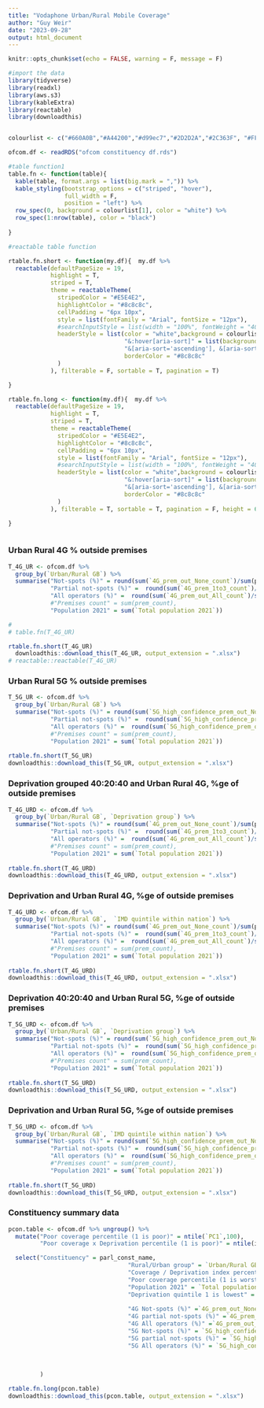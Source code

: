 ```yaml
---
title: "Vodaphone Urban/Rural Mobile Coverage"
author: "Guy Weir"
date: "2023-09-28"
output: html_document
---
```


```r
knitr::opts_chunk$set(echo = FALSE, warning = F, message = F)

#import the data
library(tidyverse)
library(readxl)
library(aws.s3)
library(kableExtra)
library(reactable)
library(downloadthis)


colourlist <- c("#660A0B","#A44200","#d99ec7","#2D2D2A","#2C363F", "#FFA3A3", "#ADB8E6", "#DCD6F7")

ofcom.df <- readRDS("ofcom constituency df.rds")

#table function1
table.fn <- function(table){
  kable(table, format.args = list(big.mark = ",")) %>% 
  kable_styling(bootstrap_options = c("striped", "hover"), 
                full_width = F, 
                position = "left") %>%
  row_spec(0, background = colourlist[1], color = "white") %>% 
  row_spec(1:nrow(table), color = "black")
  
}

#reactable table function

rtable.fn.short <- function(my.df){  my.df %>% 
  reactable(defaultPageSize = 19,
            highlight = T,
            striped = T,
            theme = reactableTheme(
              stripedColor = "#E5E4E2",
              highlightColor = "#8c8c8c",
              cellPadding = "6px 10px",
              style = list(fontFamily = "Arial", fontSize = "12px"),
              #searchInputStyle = list(width = "100%", fontWeight = "400"),
              headerStyle = list(color = "white",background = colourlist[1],
                                 "&:hover[aria-sort]" = list(background = "#8c8c8c "),
                                 "&[aria-sort='ascending'], &[aria-sort='descending']" = list(background = "#8c8c8c"),
                                 borderColor = "#8c8c8c"
              )
            ), filterable = F, sortable = T, pagination = T) 

}

rtable.fn.long <- function(my.df){  my.df %>% 
  reactable(defaultPageSize = 19,
            highlight = T,
            striped = T,
            theme = reactableTheme(
              stripedColor = "#E5E4E2",
              highlightColor = "#8c8c8c",
              cellPadding = "6px 10px",
              style = list(fontFamily = "Arial", fontSize = "12px"),
              #searchInputStyle = list(width = "100%", fontWeight = "400"),
              headerStyle = list(color = "white",background = colourlist[1],
                                 "&:hover[aria-sort]" = list(background = "#8c8c8c "),
                                 "&[aria-sort='ascending'], &[aria-sort='descending']" = list(background = "#8c8c8c"),
                                 borderColor = "#8c8c8c"
              )
            ), filterable = T, sortable = T, pagination = F, height = 600) 

}



```

### Urban Rural 4G % outside premises

```r
T_4G_UR <- ofcom.df %>% 
  group_by(`Urban/Rural GB`) %>% 
  summarise("Not-spots (%)" = round(sum(`4G_prem_out_None_count`)/sum(prem_count)*100,1),
            "Partial not-spots (%)" =  round(sum(`4G_prem_1to3_count`)/sum(prem_count)*100,1),
            "All operators (%)" =  round(sum(`4G_prem_out_All_count`)/sum(prem_count)*100,1), 
            #"Premises count" = sum(prem_count),
            "Population 2021" = sum(`Total population 2021`))

# 
# table.fn(T_4G_UR)

rtable.fn.short(T_4G_UR)
  downloadthis::download_this(T_4G_UR, output_extension = ".xlsx") 
# reactable::reactable(T_4G_UR)

```

### Urban Rural 5G % outside premises

```r
T_5G_UR <- ofcom.df %>% 
  group_by(`Urban/Rural GB`) %>% 
  summarise("Not-spots (%)" = round(sum(`5G_high_confidence_prem_out_None_count`)/sum(prem_count) *100,1),
            "Partial not-spots (%)" =  round(sum(`5G_high_confidence_prem_1to3_count`)/sum(prem_count) *100,1),
            "All operators (%)" =  round(sum(`5G_high_confidence_prem_out_All_count`)/sum(prem_count) *100,1), 
            #"Premises count" = sum(prem_count),
            "Population 2021" = sum(`Total population 2021`))
  
rtable.fn.short(T_5G_UR)
downloadthis::download_this(T_5G_UR, output_extension = ".xlsx")

```

### Deprivation grouped 40:20:40 and Urban Rural 4G, %ge of outside premises
```r

T_4G_URD <- ofcom.df %>% 
  group_by(`Urban/Rural GB`, `Deprivation group`) %>% 
  summarise("Not-spots (%)" = round(sum(`4G_prem_out_None_count`)/sum(prem_count)*100,1),
            "Partial not-spots (%)" =  round(sum(`4G_prem_1to3_count`)/sum(prem_count)*100,1),
            "All operators (%)" =  round(sum(`4G_prem_out_All_count`)/sum(prem_count)*100,1), 
            #"Premises count" = sum(prem_count),
            "Population 2021" = sum(`Total population 2021`))
  
rtable.fn.short(T_4G_URD)
downloadthis::download_this(T_4G_URD, output_extension = ".xlsx")

```


### Deprivation and Urban Rural 4G, %ge of outside premises
```r
T_4G_URD <- ofcom.df %>% 
  group_by(`Urban/Rural GB`,  `IMD quintile within nation`) %>% 
  summarise("Not-spots (%)" = round(sum(`4G_prem_out_None_count`)/sum(prem_count)*100,1),
            "Partial not-spots (%)" =  round(sum(`4G_prem_1to3_count`)/sum(prem_count)*100,1),
            "All operators (%)" =  round(sum(`4G_prem_out_All_count`)/sum(prem_count)*100,1), 
            #"Premises count" = sum(prem_count),
            "Population 2021" = sum(`Total population 2021`))
  
rtable.fn.short(T_4G_URD)
downloadthis::download_this(T_4G_URD, output_extension = ".xlsx")

```

### Deprivation 40:20:40 and Urban Rural 5G, %ge of outside premises
```r
T_5G_URD <- ofcom.df %>% 
  group_by(`Urban/Rural GB`, `Deprivation group`) %>% 
  summarise("Not-spots (%)" = round(sum(`5G_high_confidence_prem_out_None_count`)/sum(prem_count)*100,1),
            "Partial not-spots (%)" =  round(sum(`5G_high_confidence_prem_1to3_count`)/sum(prem_count)*100,1),
            "All operators (%)" =  round(sum(`5G_high_confidence_prem_out_All_count`)/sum(prem_count)*100,1), 
            #"Premises count" = sum(prem_count),
            "Population 2021" = sum(`Total population 2021`))
  
rtable.fn.short(T_5G_URD)
downloadthis::download_this(T_5G_URD, output_extension = ".xlsx")

```


### Deprivation and Urban Rural 5G, %ge of outside premises
```r
T_5G_URD <- ofcom.df %>% 
  group_by(`Urban/Rural GB`, `IMD quintile within nation`) %>% 
  summarise("Not-spots (%)" = round(sum(`5G_high_confidence_prem_out_None_count`)/sum(prem_count)*100,1),
            "Partial not-spots (%)" =  round(sum(`5G_high_confidence_prem_1to3_count`)/sum(prem_count)*100,1),
            "All operators (%)" =  round(sum(`5G_high_confidence_prem_out_All_count`)/sum(prem_count)*100,1), 
            #"Premises count" = sum(prem_count),
            "Population 2021" = sum(`Total population 2021`))
  
rtable.fn.short(T_5G_URD)
downloadthis::download_this(T_5G_URD, output_extension = ".xlsx")

```

### Constituency summary data 
```r
pcon.table <- ofcom.df %>% ungroup() %>%  
  mutate("Poor coverage percentile (1 is poor)" = ntile(`PC1`,100),
         "Poor coverage x Deprivation percentile (1 is poor)" = ntile(index_score,100)) %>% arrange(index_score) %>% 

  select("Constituency" = parl_const_name,
                                  "Rural/Urban group" = `Urban/Rural GB`,
                                  "Coverage / Deprivation index percentile (1 is worst)" =`Poor coverage x Deprivation percentile (1 is poor)`,
                                  "Poor coverage percentile (1 is worst)"= `Poor coverage percentile (1 is poor)`,
                                  "Population 2021" = `Total population 2021`,
                                  "Deprivation quintile 1 is lowest" = `IMD quintile within nation`,
         
                                  "4G Not-spots (%)" =`4G_prem_out_None`,
                                  "4G partial not-spots (%)" =`4G_prem_1to3`,
                                  "4G All operators (%)" =`4G_prem_out_All`,
                                  "5G Not-spots (%)" = `5G_high_confidence_prem_out_None`,
                                  "5G partial not-spots (%)" = `5G_high_confidence_prem_1to3`,
                                  "5G All operators (%)" = `5G_high_confidence_prem_out_All`
                                  
                                 

         )

rtable.fn.long(pcon.table)
downloadthis::download_this(pcon.table, output_extension = ".xlsx")
```